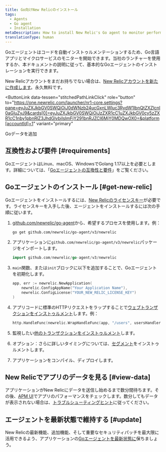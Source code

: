 ```yaml
---
title: Go向けNew Relicのインストール
tags:
  - Agents
  - Go agent
  - Installation
metaDescription: How to install New Relic's Go agent to monitor performance of your Go language applications and microservices.
translationType: human
---
```


Goエージェントはコードを自動インストゥルメンテーションするため、Go言語アプリとマイクロサービスのモニターを開始できます。当社のランチャーを使用するか、本ドキュメントの説明に従って、基本的なGoエージェントのインストレーションを実行できます。

New Relicアカウントをまだお持ちでない場合は、[New Relicアカウントを新たに作成します](https://newrelic.com/signup)。永久無料です。

<ButtonLink
  data-tessen="stitchedPathLinkClick"
  role="button"
  to="https://one.newrelic.com/launcher/nr1-core.settings?pane=eyJuZXJkbGV0SWQiOiJ0dWNzb24ucGxnLWluc3RydW1lbnQtZXZlcnl0aGluZyJ9&cards[0]=eyJuZXJkbGV0SWQiOiJzZXR1cC1uZXJkbGV0cy5zZXR1cC1nby1pbnRlZ3JhdGlvbiIsImFjY291bnRJZCI6MjY0MDQwOX0=&platform[accountId]=1"
  variant="primary"
>
  Goデータを追加
</ButtonLink>

## 互換性および要件 [#requirements]

GoエージェントはLinux、macOS、WindowsでGolang 1.17以上を必要とします。詳細については、「[Goエージェントの互換性と要件](/docs/agents/go-agent/get-started/go-agent-compatibility-requirements)」をご覧ください。

## Goエージェントのインストール [#get-new-relic]

Goエージェントをインストールするには、[New Relicのライセンスキー](/docs/apis/intro-apis/new-relic-api-keys/#ingest-license-key)が必要です。ライセンスキーを入手した後、エージェントをインストールするには次の手順に従います。

1. [github.com/newrelic/go-agent](https://github.com/newrelic/go-agent)から、希望するプロセスを使用します。例：

   ```bash
   go get github.com/newrelic/go-agent/v3/newrelic
   ```

2. アプリケーションに`github.com/newrelic/go-agent/v3/newrelic`パッケージをインポートします。

   ```go
   import github.com/newrelic/go-agent/v3/newrelic
   ```

3. `main`関数、または`init`ブロックに以下を追加することで、Goエージェントを初期化します。

   ```go
   app, err := newrelic.NewApplication(
       newrelic.ConfigAppName("Your Application Name"),
       newrelic.ConfigLicense("YOUR_NEW_RELIC_LICENSE_KEY")
   )
   ```

4. アプリコードに標準のHTTPリクエストをラップすることで[ウェブトランザクションをインストゥルメント](/docs/agents/go-agent/get-started/instrument-go-transactions#http-handler-txns)します。例：

   ```go
   http.HandleFunc(newrelic.WrapHandleFunc(app, "/users", usersHandler))
   ```

5. 監視したい[他のトランザクションをインストゥルメント](/docs/agents/go-agent/get-started/instrument-go-transactions)します。

6. オプション：さらに詳しいタイミングについては、[セグメント](/docs/agents/go-agent/get-started/instrument-go-segments)をインストゥルメントします。

7. アプリケーションをコンパイル、ディプロイします。

## New Relicでアプリのデータを見る [#view-data]

アプリケーションがNew Relicにデータを送信し始めるまで数分間待ちます。その後、[APM UI](/docs/apm/applications-menu/monitoring/apm-overview-page)でアプリのパフォーマンスをチェックします。数分してもデータが表示されない場合は、[トラブルシューティングヒント](/docs/agents/go-agent/troubleshooting/no-data-appears-go)に従ってください。

<InstallFeedback/>

## エージェントを最新状態で維持する [#update]

New Relicの最新機能、追加機能、そして重要なセキュリティパッチを最大限に活用できるよう、アプリケーションの[Goエージェントを最新状態に](/docs/agents/go-agent/installation/update-go-agent)保ちましょう。